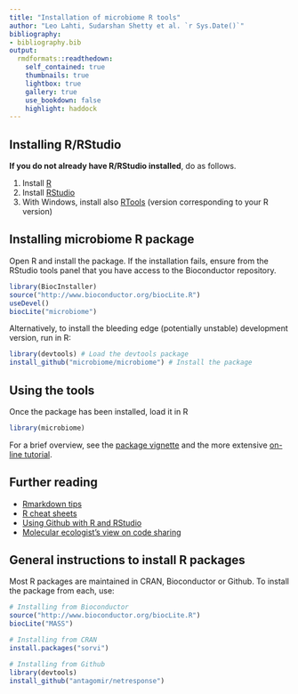---
title: "Installation of microbiome R tools"
author: "Leo Lahti, Sudarshan Shetty et al. `r Sys.Date()`"
bibliography: 
- bibliography.bib
output:
  rmdformats::readthedown:
    self_contained: true
    thumbnails: true
    lightbox: true
    gallery: true
    use_bookdown: false
    highlight: haddock
---
<!--
  %\VignetteEngine{knitr::rmarkdown}
  %\VignetteIndexEntry{microbiome tutorial - Installation}
  %\usepackage[utf8]{inputenc}
  %\VignetteEncoding{UTF-8}  
-->


## Installing R/RStudio

**If you do not already have R/RStudio installed**, do as follows. 

  1. Install [R](http://www.r-project.org/) 
  1. Install [RStudio](http://rstudio.org)
  1. With Windows, install also [RTools](http://cran.r-project.org/bin/windows/Rtools/) (version corresponding to your R version)


## Installing microbiome R package

Open R and install the package. If the installation fails, ensure from
the RStudio tools panel that you have access to the Bioconductor
repository.

```{r installation, message=FALSE, warning=FALSE, eval=FALSE}
library(BiocInstaller)
source("http://www.bioconductor.org/biocLite.R")
useDevel()
biocLite("microbiome")
```

Alternatively, to install the bleeding edge (potentially unstable)
development version, run in R:

```{r microbiomeinstall, message=FALSE, warning=FALSE, eval=FALSE}
library(devtools) # Load the devtools package
install_github("microbiome/microbiome") # Install the package
```

## Using the tools

Once the package has been installed, load it in R

```{r loading, eval=TRUE, message=FALSE}
library(microbiome)  
```

For a brief overview, see the [package vignette](https://bioconductor.org/packages/devel/bioc/vignettes/microbiome/inst/doc/vignette.html) and the more extensive [on-line tutorial](http://microbiome.github.io/microbiome/).



## Further reading

 * [Rmarkdown tips](http://rmarkdown.rstudio.com/)
 * [R cheat sheets](http://devcheatsheet.com/tag/r/)
 * [Using Github with R and RStudio](http://www.molecularecologist.com/2013/11/using-github-with-r-and-rstudio/)
 * [Molecular ecologist's view on code sharing](http://www.molecularecologist.com/2013/08/want-to-share-your-code/)


## General instructions to install R packages

Most R packages are maintained in CRAN, Bioconductor or Github. To
install the package from each, use:

```{r generalinstall, message=FALSE, warning=FALSE, eval=FALSE}
# Installing from Bioconductor
source("http://www.bioconductor.org/biocLite.R")
biocLite("MASS")

# Installing from CRAN
install.packages("sorvi")

# Installing from Github
library(devtools)
install_github("antagomir/netresponse")
```


